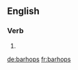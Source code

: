 ==English==

===Verb===
{{head|en|verb form}}

# {{en-third-person singular of|barhop}}

[[de:barhops]]
[[fr:barhops]]